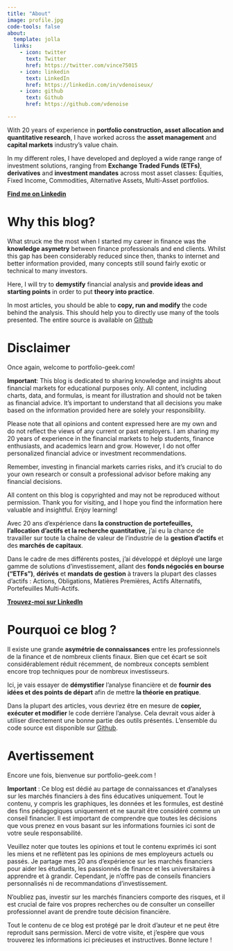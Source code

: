 ```yaml
---
title: "About"
image: profile.jpg
code-tools: false
about:
  template: jolla
  links:
    - icon: twitter
      text: Twitter
      href: https://twitter.com/vince75015
    - icon: linkedin
      text: LinkedIn
      href: https://linkedin.com/in/vdenoiseux/
    - icon: github
      text: Github
      href: https://github.com/vdenoise

---
```


::: {.content-visible when-profile="website_en"}

With 20 years of experience in **portfolio construction, asset allocation and quantitative research**, I have worked across  the **asset management** and **capital markets** industry's value chain.  

In my different roles, I have developed and deployed a wide range range of investment solutions, ranging from **Exchange Traded Funds (ETFs)**, **derivatives** and **investment mandates** across most asset classes: Equities, Fixed Income, Commodities, Alternative Assets, Multi-Asset portfolios.


**[Find me on Linkedin](https://www.linkedin.com/in/vdenoiseux/)**

# Why this blog? 
What struck me the most when I started my career in finance was the **knowledge asymetry** between finance professionals and end clients. Whilst this gap has been considerably reduced  since then, thanks to internet and better information provided, many concepts  still sound fairly exotic or technical to many investors. 

Here, I will try to **demystify** financial analysis and **provide ideas and starting points** in order to put **theory into practice**.

In most articles, you should be able to **copy, run and modify** the code behind the analysis. This should help you to directly use many of the tools presented. The entire source is available on [Github](https://github.com/vdenoise/portfolio-geek)


# Disclaimer
Once again, welcome to portfolio-geek.com! 

**Important**: This blog is dedicated to sharing knowledge and insights about financial markets for educational purposes only. All content, including charts, data, and formulas, is meant for illustration and should not be taken as financial advice. It's important to understand that all decisions you make based on the information provided here are solely your responsibility. 

Please note that all opinions and content expressed here are my own and do not reflect the views of any current or past employers. I am sharing my 20 years of experience in the financial markets to help students, finance enthusiasts, and academics learn and grow. However, I do not offer personalized financial advice or investment recommendations.

Remember, investing in financial markets carries risks, and it's crucial to do your own research or consult a professional advisor before making any financial decisions. 

All content on this blog is copyrighted and may not be reproduced without permission. Thank you for visiting, and I hope you find the information here valuable and insightful. Enjoy learning!


:::

::: {.content-visible when-profile="website_fr"}

Avec 20 ans d'expérience dans **la construction de portefeuilles, l'allocation d'actifs et la recherche quantitative**, j'ai eu la chance de travailler sur toute la chaîne de valeur de l'industrie de la **gestion d'actifs** et des **marchés de capitaux**.

Dans le cadre de mes différents postes, j'ai développé et déployé une large gamme de solutions d'investissement, allant des **fonds négociés en bourse ("ETFs")**, **dérivés** et **mandats de gestion** à travers la plupart des classes d'actifs : Actions, Obligations, Matières Premières, Actifs Alternatifs, Portefeuilles Multi-Actifs.

**[Trouvez-moi sur LinkedIn](https://www.linkedin.com/in/vdenoiseux/)**

# Pourquoi ce blog ?
Il existe une grande **asymétrie de connaissances** entre les professionnels de la finance et de nombreux clients finaux. Bien que cet écart se soit considérablement réduit récemment, de nombreux concepts semblent encore trop techniques pour de nombreux investisseurs.

Ici, je vais essayer de **démystifier** l'analyse financière et de **fournir des idées et des points de départ** afin de mettre **la théorie en pratique**.

Dans la plupart des articles, vous devriez être en mesure de **copier, exécuter et modifier** le code derrière l'analyse. Cela devrait vous aider à utiliser directement une bonne partie des outils présentés. L'ensemble du code source est disponible sur [Github](https://github.com/vdenoise/portfolio-geek).

# Avertissement
Encore une fois, bienvenue sur portfolio-geek.com !

**Important** : Ce blog est dédié au partage de connaissances et d'analyses sur les marchés financiers à des fins éducatives uniquement. Tout le contenu, y compris les graphiques, les données et les formules, est destiné des fins pédagogiques uniquement et ne saurait être considéré comme un conseil financier. Il est important de comprendre que toutes les décisions que vous prenez en vous basant sur les informations fournies ici sont de votre seule responsabilité.

Veuillez noter que toutes les opinions et tout le contenu exprimés ici sont les miens et ne reflètent pas les opinions de mes employeurs actuels ou passés. Je partage mes 20 ans d'expérience sur les marchés financiers pour aider les étudiants, les passionnés de finance et les universitaires à apprendre et à grandir. Cependant, je n'offre pas de conseils financiers personnalisés ni de recommandations d'investissement.

N'oubliez pas, investir sur les marchés financiers comporte des risques, et il est crucial de faire vos propres recherches ou de consulter un conseiller professionnel avant de prendre toute décision financière.

Tout le contenu de ce blog est protégé par le droit d'auteur et ne peut être reproduit sans permission. Merci de votre visite, et j'espère que vous trouverez les informations ici précieuses et instructives. Bonne lecture !
:::